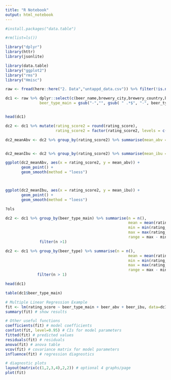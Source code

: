 ```yaml
---
title: "R Notebook"
output: html_notebook
---
```




```r
#install.packages("data.table")

#rm(list=ls())

library("dplyr")
library(httr)
library(jsonlite)

library(data.table)
library("ggplot2")
library("rms")
library("Hmisc")
```



```r
raw <- fread(here::here("2. Data","untappd_data.csv")) %>% filter(!is.na(rating_score))
```


```r

dc1 <- raw %>% dplyr::select(c(beer_name,brewery_city,brewery_country,brewery_state,brewery_id,beer_type,beer_abv, beer_ibu,venue_city,venue_state,rating_score,created_at)) %>% mutate(
               beer_type_main = gsub("-","", gsub( " .*$", "-", beer_type))) %>% filter(is.na(rating_score) != T)


head(dc1)
```

```r
dc2 <- dc1 %>% mutate(rating_score2 = round(rating_score),
                      rating_score2 = factor(rating_score2, levels = c(0,1,2,3,4,5)))
```




```r
dc2_meanAbv <- dc2 %>% group_by(rating_score2) %>% summarise(mean_abv = mean(beer_abv, na.rm = T)) %>% ungroup()


dc2_meanIbu <- dc2 %>% group_by(rating_score2) %>% summarise(mean_ibu = mean(beer_ibu, na.rm = T)) %>% ungroup()

```



```r



ggplot(dc2_meanAbv, aes(x = rating_score2, y = mean_abv)) +
       geom_point() +
       geom_smooth(method = "loess")



ggplot(dc2_meanIbu, aes(x = rating_score2, y = mean_ibu)) +
       geom_point() +
       geom_smooth(method = "loess")

?ols
```




```r
dc2 <- dc1 %>% group_by(beer_type_main) %>% summarise(n = n(),
                                                      mean = mean(rating_score),
                                                      min = min(rating_score),
                                                      max = max(rating_score),
                                                      range = max - min) %>%
               filter(n >1)

dc2 <- dc1 %>% group_by(beer_type) %>% summarise(n = n(),
                                                      mean = mean(rating_score),
                                                      min = min(rating_score),
                                                      max = max(rating_score),
                                                      range = max - min) %>% 
              filter(n > 1)

head(dc1)

table(dc1$beer_type_main)


```



```r
# Multiple Linear Regression Example 
fit <- lm(rating_score ~ beer_type_main + beer_abv + beer_ibu, data=dc1)
summary(fit) # show results

# Other useful functions 
coefficients(fit) # model coefficients
confint(fit, level=0.95) # CIs for model parameters 
fitted(fit) # predicted values
residuals(fit) # residuals
anova(fit) # anova table 
vcov(fit) # covariance matrix for model parameters 
influence(fit) # regression diagnostics
```

```r
# diagnostic plots 
layout(matrix(c(1,2,3,4),2,2)) # optional 4 graphs/page 
plot(fit)
```

